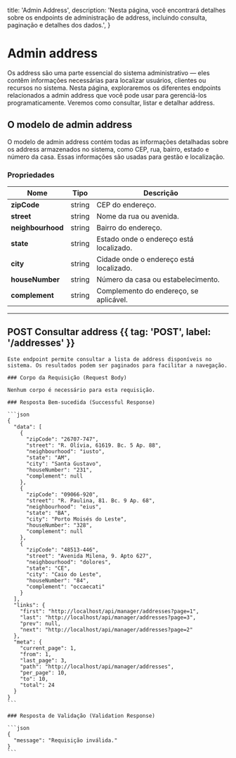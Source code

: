   title: 'Admin Address',
  description: 'Nesta página, você encontrará detalhes sobre os endpoints de administração de address, incluindo consulta, paginação e detalhes dos dados.',
}

# Admin address 

Os address são uma parte essencial do sistema administrativo — eles contêm informações necessárias para localizar usuários, clientes ou recursos no sistema. Nesta página, exploraremos os diferentes endpoints relacionados a admin address  que você pode usar para gerenciá-los programaticamente. Veremos como consultar, listar e detalhar address.

## O modelo de admin address 

O modelo de admin address  contém todas as informações detalhadas sobre os address armazenados no sistema, como CEP, rua, bairro, estado e número da casa. Essas informações são usadas para gestão e localização.

### Propriedades

| Nome                | Tipo       | Descrição                                             |
|---------------------|------------|-----------------------------------------------------|
| **zipCode**         | string     | CEP do endereço.                                     |
| **street**          | string     | Nome da rua ou avenida.                              |
| **neighbourhood**   | string     | Bairro do endereço.                                  |
| **state**           | string     | Estado onde o endereço está localizado.             |
| **city**            | string     | Cidade onde o endereço está localizado.             |
| **houseNumber**     | string     | Número da casa ou estabelecimento.                  |
| **complement**      | string     | Complemento do endereço, se aplicável.              |

---

## POST Consultar address {{ tag: 'POST', label: '/addresses' }}

<Row>
  <Col>

    Este endpoint permite consultar a lista de address disponíveis no sistema. Os resultados podem ser paginados para facilitar a navegação.

    ### Corpo da Requisição (Request Body)

    Nenhum corpo é necessário para esta requisição.

    ### Resposta Bem-sucedida (Successful Response)

    ```json
    {
      "data": [
        {
          "zipCode": "26707-747",
          "street": "R. Olívia, 61619. Bc. 5 Ap. 88",
          "neighbourhood": "iusto",
          "state": "AM",
          "city": "Santa Gustavo",
          "houseNumber": "231",
          "complement": null
        },
        {
          "zipCode": "09066-920",
          "street": "R. Paulina, 81. Bc. 9 Ap. 68",
          "neighbourhood": "eius",
          "state": "BA",
          "city": "Porto Moisés do Leste",
          "houseNumber": "328",
          "complement": null
        },
        {
          "zipCode": "48513-446",
          "street": "Avenida Milena, 9. Apto 627",
          "neighbourhood": "dolores",
          "state": "CE",
          "city": "Caio do Leste",
          "houseNumber": "84",
          "complement": "occaecati"
        }
      ],
      "links": {
        "first": "http://localhost/api/manager/addresses?page=1",
        "last": "http://localhost/api/manager/addresses?page=3",
        "prev": null,
        "next": "http://localhost/api/manager/addresses?page=2"
      },
      "meta": {
        "current_page": 1,
        "from": 1,
        "last_page": 3,
        "path": "http://localhost/api/manager/addresses",
        "per_page": 10,
        "to": 10,
        "total": 24
      }
    }
    ```

    ### Resposta de Validação (Validation Response)

    ```json
    {
      "message": "Requisição inválida."
    }
    ```

  </Col>
</Row>
